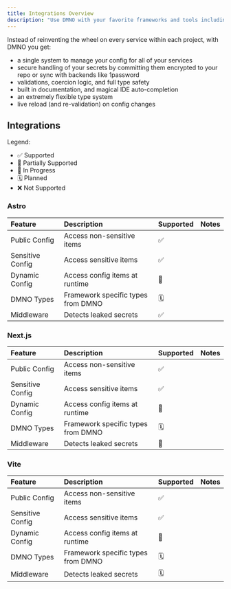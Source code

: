 ```yaml
--- 
title: Integrations Overview
description: "Use DMNO with your favorite frameworks and tools including: Astro, Next.js, Vite, and Node.js."
---
```


Instead of reinventing the wheel on every service within each project, with DMNO you get:
- a single system to manage your config for all of your services
- secure handling of your secrets by committing them encrypted to your repo or sync with backends like 1password
- validations, coercion logic, and full type safety
- built in documentation, and magical IDE auto-completion
- an extremely flexible type system
- live reload (and re-validation) on config changes


## Integrations

Legend: 
- ✅ Supported
- 🧰 Partially Supported
- 🚧 In Progress
- 🗓️ Planned 
- ❌ Not Supported


### Astro 



| Feature | Description | Supported | Notes |
| :--- | :--- | :--- | :--- |
| Public Config | Access non-sensitive items  | ✅ | | 
| Sensitive Config | Access sensitive items | ✅ |
| Dynamic Config | Access config items at runtime | 🧰| |
| DMNO Types | Framework specific types from DMNO | 🗓️ | |
| Middleware | Detects leaked secrets | ✅ | |


### Next.js

| Feature | Description | Supported | Notes |
| :--- | :--- | :--- | :--- |
| Public Config | Access non-sensitive items  | ✅ | | 
| Sensitive Config | Access sensitive items | ✅ |
| Dynamic Config | Access config items at runtime | 🧰| |
| DMNO Types | Framework specific types from DMNO | 🗓️ | |
| Middleware | Detects leaked secrets | 🧰 | |



### Vite

| Feature | Description | Supported | Notes |
| :--- | :--- | :--- | :--- |
| Public Config | Access non-sensitive items  | ✅ | | 
| Sensitive Config | Access sensitive items | ✅ |
| Dynamic Config | Access config items at runtime | 🧰| |
| DMNO Types | Framework specific types from DMNO | 🗓️ | |
| Middleware | Detects leaked secrets | 🗓️ | |
